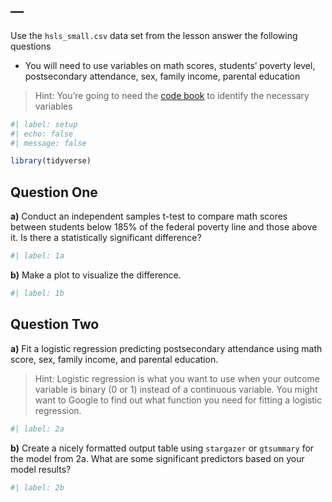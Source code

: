 ---
---

Use the `hsls_small.csv` data set from the lesson answer the following questions

- You will need to use variables on math scores, students' poverty level, postsecondary attendance, sex, family income, parental education

> Hint: You're going to need the [code book](https://nces.ed.gov/datalab/onlinecodebook) to identify the necessary variables

```r
#| label: setup
#| echo: false
#| message: false

library(tidyverse)
```

## Question One

**a)** Conduct an independent samples t-test to compare math scores between students below 185% of the federal poverty line and those above it. Is there a statistically significant difference?

```r
#| label: 1a


```

**b)** Make a plot to visualize the difference.

```r
#| label: 1b


```

## Question Two

**a)** Fit a logistic regression predicting postsecondary attendance using math score, sex, family income, and parental education. 

> Hint: Logistic regression is what you want to use when your outcome variable is binary (0 or 1) instead of a continuous variable. You might want to Google to find out what function you need for fitting a logistic regression. 

```r
#| label: 2a


```

**b)** Create a nicely formatted output table using `stargazer` or `gtsummary` for the model from 2a. What are some significant predictors based on your model results?

```r
#| label: 2b


```


```{=html}
<!--
Once complete, turn in the .qmd file (must render successfully) and the rendered PDF to Canvas by Tuesday 12:00pm following the lesson.
Assignments will be graded before next lesson on Wednesday in line with the grading policy outlined in the syllabus.
-->
```
